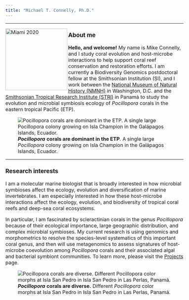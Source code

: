 ```yaml
---
title: "Michael T. Connelly, Ph.D."
---
```

<style type="text/css">

body, td {
   font-size: 16px;
}
</style>
------------------------------------------------------------------------

<img src="./images/Mike_3MT_headshot_thumbnail.JPG" alt="Miami 2020" align="left" width="200"/>

### About me

**Hello, and welcome!** My name is Mike Connelly, and I study coral evolution and host-microbe interactions to help support coral reef conservation and restoration efforts. I am currently a Biodiversity Genomics postdoctoral fellow at the Smithsonian Institution (SI), and I work between the [National Museum of Natural History (NMNH)](https://naturalhistory.si.edu/) in Washington, D.C. and the [Smithsonian Tropical Research Institute (STRI)](https://stri.si.edu/) in Panamá to study the evolution and microbial symbiosis ecology of *Pocillopora* corals in the eastern tropical Pacific (ETP).

![***Pocillopora*** **corals are dominant in the ETP**. A single large *Pocillopora* colony growing on Isla Champion in the Galápagos Islands, Ecuador.](./images/Champion_Green_Pocillopora.JPG)

------------------------------------------------------------------------

### Research interests

I am a molecular marine biologist that is broadly interested in how microbial symbioses affect the ecology, evolution and diversification of marine invertebrates. I am especially interested in how these host-microbe interactions affect the ecology, evolution, and biodiversity of tropical coral reefs and deep-sea coral ecosystems.

In particular, I am fascinated by scleractinian corals in the genus *Pocillopora* because of their ecological importance, large geographic distribution, and complex microbial symbioses. My current research is using genomics and morphometrics to resolve the species-level systematics of this important coral genus, and then will use metagenomics to assess signatures of host-microbe coevolution among *Pocillopora* corals and their associated algal and bacterial symbiont communities. To learn more, please visit the [Projects](https://michaeltconnelly.github.io/projects.html) page.

![***Pocillopora*** **corals are diverse.** Different *Pocillopora* color morphs at Isla San Pedro in Isla San Pedro in Las Perlas, Panamá.](./images/Pocillopora_SanPedro_Morphs.JPG)

